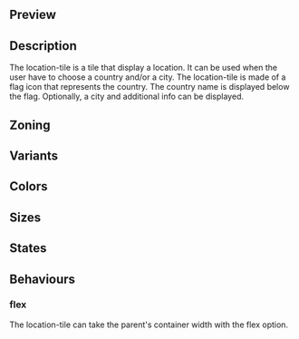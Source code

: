 
## Preview
<DesignLocationTilePreview />

<DesignLocationTileDependencies />

## Description
The location-tile is a tile that display a location.
It can be used when the user have to choose a country and/or a city.
The location-tile is made of a flag icon that represents the country.
The country name is displayed below the flag.
Optionally, a city and additional info can be displayed.

## Zoning
<DesignLocationTileContents />

## Variants
<DesignLocationTileVariants />

## Colors
<DesignLocationTileColors />

## Sizes
<DesignLocationTileSizes />

## States
<DesignLocationTileStates />

## Behaviours
<DesignLocationTileBehaviours />

### flex
The location-tile can take the parent's container width with the flex option.
